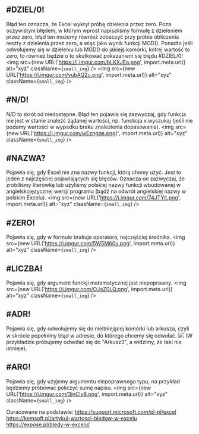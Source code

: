 ## #DZIEL/0!
Błąd ten oznacza, że Excel wykrył próbę dzielenia przez zero. Poza oczywistym błędem, w którym wprost napisaliśmy formułę z dzieleniem przez zero, błąd ten możemy również zobaczyć przy próbie obliczenia reszty z dzielenia przez zero, a więc jako wynik funkcji MOD(). Ponadto jeśli odwołujemy się w dzieleniu lub MOD() do jakiejś komórki, kótrej wartość to zero, to również będzie o to skutkować pokazaniem się błędu #DZIEL/0!
<img src={new URL('https://i.imgur.com/bLKXJEa.png', import.meta.url)} alt="xyz" className={`small_img`} />
<img src={new URL('https://i.imgur.com/vubAQ2u.png', import.meta.url)} alt="xyz" className={`small_img`} />


## #N/D!
N/D to skrót od niedostępne. Błąd ten pojawia się zazwyczaj, gdy funkcja nie jest w stanie znaleźć żądanej wartości, np. funckcja x.wyszukaj (jeśli nie podamy wartości w wypadku braku znalezienia dopasowania).
<img src={new URL('https://i.imgur.com/wEzngqe.png)', import.meta.url)} alt="xyz" className={`small_img`} />

## #NAZWA?
Pojawia się, gdy Excel nie zna nazwy funkcji, którą chemy użyć. Jest to jeden z najczęściej pojawiających się błędów. Oznacza on zazwyczaj, że zrobiliśmy literówkę lub użyliśmy polskiej nazwy funkcji wbudowanej w angielskojęzycznej wersji programu (bądź na odwrót angielskiej nazwy w polskim Excelu).
<img src={new URL('https://i.imgur.com/74JTYit.png', import.meta.url)} alt="xyz" className={`small_img`} />


## #ZERO!
Pojawia się, gdy w formule brakuje operatora, najczęściej średnika.
<img src={new URL('https://i.imgur.com/5W5M60u.png', import.meta.url)} alt="xyz" className={`small_img`} />

## #LICZBA!
Pojawia się, gdy argument funckji matematycznej jest niepoprawny. 
<img src={new URL('https://i.imgur.com/OJoZ0LQ.png', import.meta.url)} alt="xyz" className={`small_img`} />

## #ADR!
Pojawia się, gdy odwołujemy się do nieitniejącej komórki lub arkusza, czyli w skrócie popełnimy błąd w adresie, do którego chcemy się odwołać.
![](https://i.imgur.com/5102Fd1.png)
(W przykładzie próbujemy odwołać się do "Arkusz3", a widzimy, że taki nie istnieje).

## #ARG!
Pojawia się, gdy użyjemy argumentu niepoprawnego typu, na przykład będziemy próbować policzyć sumę napisu.
<img src={new URL('https://i.imgur.com/3jnCly9.png', import.meta.url)} alt="xyz" className={`small_img`} />


Opracowane na podstawie:
https://support.microsoft.com/pl-pl/excel
https://kemsoft.pl/artykul-wartosci-bledow-w-excelu
https://expose.pl/bledy-w-excelu/


